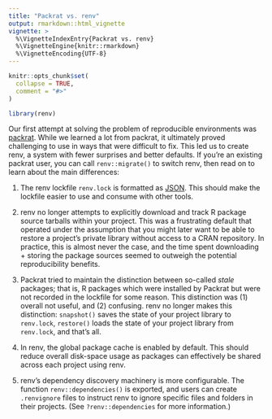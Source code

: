 ```yaml
---
title: "Packrat vs. renv"
output: rmarkdown::html_vignette
vignette: >
  %\VignetteIndexEntry{Packrat vs. renv}
  %\VignetteEngine{knitr::rmarkdown}
  %\VignetteEncoding{UTF-8}
---
```


```r
knitr::opts_chunk$set(
  collapse = TRUE,
  comment = "#>"
)
```

```r
library(renv)
```

Our first attempt at solving the problem of reproducible environments was [packrat](https://rstudio.github.io/packrat/).
While we learned a lot from packrat, it ultimately proved challenging to use in ways that were difficult to fix.
This led us to create renv, a system with fewer surprises and better defaults.
If you're an existing packrat user, you can call `renv::migrate()` to switch renv, then read on to learn about the main differences:

1.  The renv lockfile `renv.lock` is formatted as [JSON](https://www.json.org/).
    This should make the lockfile easier to use and consume with other tools.

2.  renv no longer attempts to explicitly download and track R package source tarballs within your project.
    This was a frustrating default that operated under the assumption that you might later want to be able to restore a project's private library without access to a CRAN repository.
    In practice, this is almost never the case, and the time spent downloading + storing the package sources seemed to outweigh the potential reproducibility benefits.

3.  Packrat tried to maintain the distinction between so-called *stale* packages; that is, R packages which were installed by Packrat but were not recorded in the lockfile for some reason.
    This distinction was (1) overall not useful, and (2) confusing.
    renv no longer makes this distinction: `snapshot()` saves the state of your project library to `renv.lock`, `restore()` loads the state of your project library from `renv.lock`, and that's all.

4.  In renv, the global package cache is enabled by default.
    This should reduce overall disk-space usage as packages can effectively be shared across each project using renv.

5.  renv's dependency discovery machinery is more configurable.
    The function `renv::dependencies()` is exported, and users can create `.renvignore` files to instruct renv to ignore specific files and folders in their projects.
    (See `?renv::dependencies` for more information.)
